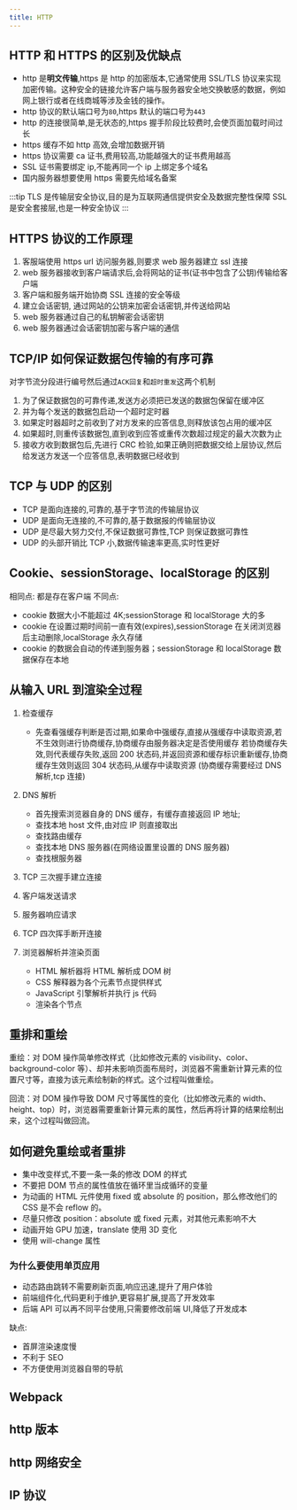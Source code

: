 ```yaml
---
title: HTTP
---
```



<AuthorInfo />

## HTTP 和 HTTPS 的区别及优缺点

- http 是**明文传输**,https 是 http 的加密版本,它通常使用 SSL/TLS 协议来实现加密传输。这种安全的链接允许客户端与服务器安全地交换敏感的数据，例如网上银行或者在线商城等涉及金钱的操作。
- http 协议的默认端口号为`80`,https 默认的端口号为`443`
- http 的连接很简单,是无状态的,https 握手阶段比较费时,会使页面加载时间过长
- https 缓存不如 http 高效,会增加数据开销
- https 协议需要 ca 证书,费用较高,功能越强大的证书费用越高
- SSL 证书需要绑定 ip,不能再同一个 ip 上绑定多个域名
- 国内服务器想要使用 https 需要先给域名备案

:::tip
TLS 是传输层安全协议,目的是为互联网通信提供安全及数据完整性保障
SSL 是安全套接层,也是一种安全协议
:::

## HTTPS 协议的工作原理

1. 客服端使用 https url 访问服务器,则要求 web 服务器建立 ssl 连接
1. web 服务器接收到客户端请求后,会将网站的证书(证书中包含了公钥)传输给客户端
1. 客户端和服务端开始协商 SSL 连接的安全等级
1. 建立会话密钥, 通过网站的公钥来加密会话密钥,并传送给网站
1. web 服务器通过自己的私钥解密会话密钥
1. web 服务器通过会话密钥加密与客户端的通信

## TCP/IP 如何保证数据包传输的有序可靠

对字节流分段进行编号然后通过`ACK回复`和`超时重发`这两个机制

1. 为了保证数据包的可靠传递,发送方必须把已发送的数据包保留在缓冲区
1. 并为每个发送的数据包启动一个超时定时器
1. 如果定时器超时之前收到了对方发来的应答信息,则释放该包占用的缓冲区
1. 如果超时,则重传该数据包,直到收到应答或重传次数超过规定的最大次数为止
1. 接收方收到数据包后,先进行 CRC 检验,如果正确则把数据交给上层协议,然后给发送方发送一个应答信息,表明数据已经收到

## TCP 与 UDP 的区别

- TCP 是面向连接的,可靠的,基于字节流的传输层协议
- UDP 是面向无连接的,不可靠的,基于数据报的传输层协议
- UDP 是尽最大努力交付,不保证数据可靠性,TCP 则保证数据可靠性
- UDP 的头部开销比 TCP 小,数据传输速率更高,实时性更好

## Cookie、sessionStorage、localStorage 的区别

相同点: 都是存在客户端
不同点:

- cookie 数据大小不能超过 4K;sessionStorage 和 localStorage 大的多
- cookie 在设置过期时间前一直有效(expires),sessionStorage 在关闭浏览器后主动删除,localStorage 永久存储
- cookie 的数据会自动的传递到服务器；sessionStorage 和 localStorage 数据保存在本地

## 从输入 URL 到渲染全过程

1. 检查缓存

   - 先查看强缓存判断是否过期,如果命中强缓存,直接从强缓存中读取资源,若不生效则进行协商缓存,协商缓存由服务器决定是否使用缓存
     若协商缓存失效,则代表缓存失败,返回 200 状态码,并返回资源和缓存标识重新缓存,协商缓存生效则返回 304 状态码,从缓存中读取资源 (协商缓存需要经过 DNS 解析,tcp 连接)

1. DNS 解析

   - 首先搜索浏览器自身的 DNS 缓存，有缓存直接返回 IP 地址;
   - 查找本地 host 文件,由对应 IP 则直接取出
   - 查找路由缓存
   - 查找本地 DNS 服务器(在网络设置里设置的 DNS 服务器)
   - 查找根服务器

1. TCP 三次握手建立连接
1. 客户端发送请求
1. 服务器响应请求
1. TCP 四次挥手断开连接
1. 浏览器解析并渲染页面
   - HTML 解析器将 HTML 解析成 DOM 树
   - CSS 解释器为各个元素节点提供样式
   - JavaScript 引擎解析并执行 js 代码
   - 渲染各个节点

## 重排和重绘

重绘：对 DOM 操作简单修改样式（比如修改元素的 visibility、color、background-color 等）、却并未影响页面布局时，浏览器不需重新计算元素的位置尺寸等，直接为该元素绘制新的样式。这个过程叫做重绘。

回流：对 DOM 操作导致 DOM 尺寸等属性的变化（比如修改元素的 width、height、top）时，浏览器需要重新计算元素的属性，然后再将计算的结果绘制出来，这个过程叫做回流。

## 如何避免重绘或者重排

- 集中改变样式,不要一条一条的修改 DOM 的样式
- 不要把 DOM 节点的属性值放在循环里当成循环的变量
- 为动画的 HTML 元件使用 fixed 或 absolute 的 position，那么修改他们的 CSS 是不会 reflow 的。
- 尽量只修改 position：absolute 或 fixed 元素，对其他元素影响不大
- 动画开始 GPU 加速，translate 使用 3D 变化
- 使用 will-change 属性

### 为什么要使用单页应用

- 动态路由跳转不需要刷新页面,响应迅速,提升了用户体验
- 前端组件化,代码更利于维护,更容易扩展,提高了开发效率
- 后端 API 可以再不同平台使用,只需要修改前端 UI,降低了开发成本

缺点:

- 首屏渲染速度慢
- 不利于 SEO
- 不方便使用浏览器自带的导航

## Webpack

## http 版本

## http 网络安全

## IP 协议
